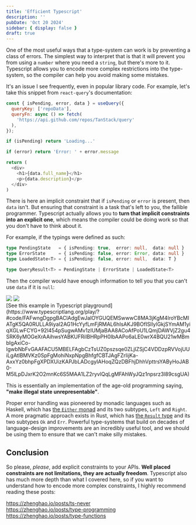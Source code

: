 ```yaml
---
title: 'Efficient Typescript'
description: ''
pubDate: 'Oct 20 2024'
sidebar: { display: false }
draft: true
---
```



One of the most useful ways that a type-system can work is by preventing a class of errors. The simplest way to interpret that is that it will prevent you from using a `number` where you need a `string`, but there's more to it. Typescript allows you to encode more complex restrictions into the type-system, so the compiler can help you avoid making some mistakes.

It's an issue I see frequently, even in popular library code. For example, let's take this snippet from `react-query`'s documentation:

```javascript
const { isPending, error, data } = useQuery({
  queryKey: ['repoData'],
  queryFn: async () => fetch(
    'https://api.github.com/repos/TanStack/query'
  ),
});

if (isPending) return 'Loading...'

if (error) return 'Error: ' + error.message

return (
  <div>
    <h1>{data.full_name}</h1>
    <p>{data.description}</p>
  </div>
)
```

There is here an implicit constraint that if `isPending` or `error` is present, then `data` isn't. But ensuring that constraint is a task that's left to you, the fallible programmer. Typescript actually allows you to **turn that implicit constraints into an explicit one**, which means the compiler could be doing work so that you don't have to think about it.

For example, if the typings were defined as such:

```typescript
type PendingState   = { isPending: true,  error: null,  data: null }
type ErrorState     = { isPending: false, error: Error, data: null }
type LoadedState<T> = { isPending: false, error: null,  data: T }

type QueryResult<T> = PendingState | ErrorState | LoadedState<T>
```

Then the compiler would have enough information to tell you that you can't use `data` if it is `null`:

<div class="flex flex-col md:flex-row w-full">
  <img class="w-full md:w-1/2" src={exampleSuccess.src} />
  <img class="w-full md:w-1/2" src={exampleError.src} />
</div>

<div class="text-center text-sm">
  [See this example in Typescript playground](https://www.typescriptlang.org/play/?#code/FAFwngDgpgBAClAdgEwJaIOYGUQEMSwwwC8MA3jKgM4IroYBcMIATgK5QA0RULLA9iyaI2AG1HcYyfLmFjRMAL6hIsAKJ9BOfISIlylGkjSYmAM1yiqXGLwFCYG+92l454pSugwAMv1zIUMjaBAA8ACoAfPoU1LQmjDAWVjZ2gu4SRK6yMOGeXrAAihwsYABKUFRiIBHRpPH0IbAAPo6aLE0wrX4BQU21wMBmbIgAxiCo-IgwbNbFvGAAFACU5MBELFAgbCzTsUZ0pszsqe0ZLjIZSjC4VDDzpRVVojUUiLgAtlBMVKz0SpFgMohiNxpNpgBhfgfCBTJAgFZrIijKa-AxxYz0bhpFgXPDXUizKAPJbLADcgyIAHoqZQzDBFhjDhhVpttrsYAByHoJAB0-M5lLpDJxrK2O2mnKc6S5MAA1LZ2ryvlQqLgMFAhWyJQz1npsrz3l89csgUA)
</div>

This is essentially an implementation of the age-old programming saying, **"make illegal state unrepresentable"**.

Proper error handling was pioneered by monadic languages such as Haskell, which has [the `Either` monad](https://hackage.haskell.org/package/base-4.20.0.1/docs/Data-Either.html) and its two subtypes, `Left` and `Right`. A more pragmatic approach exists in Rust, which has [the `Result` type](https://doc.rust-lang.org/std/result/) and its two subtypes `Ok` and `Err`. Powerful type-systems that build on decades of language-design improvements are an incredibly useful tool, and we should be using them to ensure that we can't make silly mistakes.

## Conclusion

So please, *please*, add explicit constraints to your APIs. **Well placed constraints are not limitations, they are actually freedom**. Typescript also has much more depth than what I covered here, so if you want to understand how to encode more complex constraints, I highly recommend reading these posts:

https://zhenghao.io/posts/ts-never  
https://zhenghao.io/posts/type-programming  
https://zhenghao.io/posts/type-functions  

<RandomPlant className='mt-8 mb-16' />
